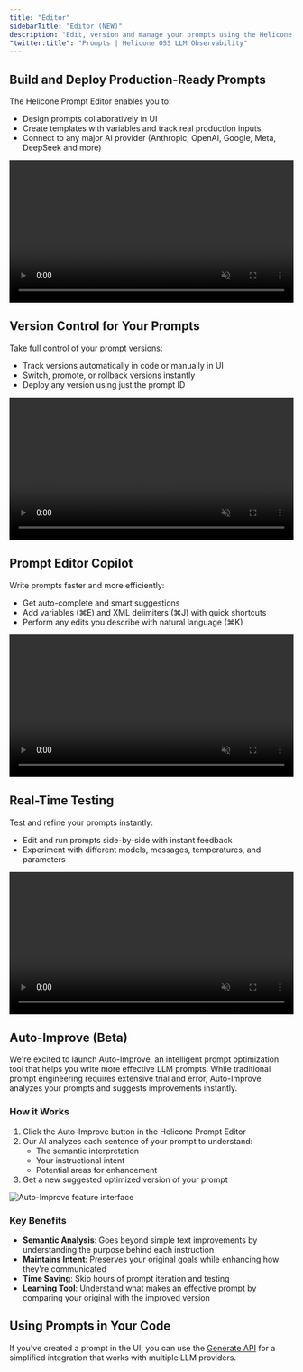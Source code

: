 ```yaml
---
title: "Editor"
sidebarTitle: "Editor (NEW)"
description: "Edit, version and manage your prompts using the Helicone Prompt Editor, or [import them from your codebase](/features/prompts/import)."
"twitter:title": "Prompts | Helicone OSS LLM Observability"
---
```


## Build and Deploy Production-Ready Prompts

The Helicone Prompt Editor enables you to:

- Design prompts collaboratively in UI
- Create templates with variables and track real production inputs
- Connect to any major AI provider (Anthropic, OpenAI, Google, Meta, DeepSeek and more)

<Frame>
  <video width="100%" autoPlay loop muted playsInline>
    <source
      src="https://marketing-assets-helicone.s3.us-west-2.amazonaws.com/prompts1_2.mp4"
      type="video/mp4"
    />
    <img
      src="/static/features/prompts/feature1.png"
      alt="Prompt building interface"
    />
  </video>
</Frame>

## Version Control for Your Prompts

Take full control of your prompt versions:

- Track versions automatically in code or manually in UI
- Switch, promote, or rollback versions instantly
- Deploy any version using just the prompt ID

<Frame>
  <video width="100%" autoPlay loop muted playsInline>
    <source
      src="https://marketing-assets-helicone.s3.us-west-2.amazonaws.com/prompts2_2.mp4"
      type="video/mp4"
    />
    <img
      src="/static/features/prompts/feature2.png"
      alt="Version control interface"
    />
  </video>
</Frame>

## Prompt Editor Copilot

Write prompts faster and more efficiently:

- Get auto-complete and smart suggestions
- Add variables (⌘E) and XML delimiters (⌘J) with quick shortcuts
- Perform any edits you describe with natural language (⌘K)

<Frame>
  <video width="100%" autoPlay loop muted playsInline>
    <source
      src="https://marketing-assets-helicone.s3.us-west-2.amazonaws.com/prompts3_2.mp4"
      type="video/mp4"
    />
    <img
      src="/static/features/prompts/feature3.png"
      alt="Prompt testing interface"
    />
  </video>
</Frame>

## Real-Time Testing

Test and refine your prompts instantly:

- Edit and run prompts side-by-side with instant feedback
- Experiment with different models, messages, temperatures, and parameters

<Frame>
  <video width="100%" autoPlay loop muted playsInline>
    <source
      src="https://marketing-assets-helicone.s3.us-west-2.amazonaws.com/prompts4_2.mp4"
      type="video/mp4"
    />
    <img
      src="/static/features/prompts/feature4.png"
      alt="Prompt testing interface"
    />
  </video>
</Frame>

## Auto-Improve (Beta)

We're excited to launch Auto-Improve, an intelligent prompt optimization tool that helps you write more effective LLM prompts. While traditional prompt engineering requires extensive trial and error, Auto-Improve analyzes your prompts and suggests improvements instantly.

### How it Works

1. Click the Auto-Improve button in the Helicone Prompt Editor
2. Our AI analyzes each sentence of your prompt to understand:
   - The semantic interpretation
   - Your instructional intent
   - Potential areas for enhancement
3. Get a new suggested optimized version of your prompt

<Frame>
  <img
    src="/images/prompts/auto-improve.webp"
    alt="Auto-Improve feature interface"
  />
</Frame>

### Key Benefits

- **Semantic Analysis**: Goes beyond simple text improvements by understanding the purpose behind each instruction
- **Maintains Intent**: Preserves your original goals while enhancing how they're communicated
- **Time Saving**: Skip hours of prompt iteration and testing
- **Learning Tool**: Understand what makes an effective prompt by comparing your original with the improved version

## Using Prompts in Your Code

If you've created a prompt in the UI, you can use the [Generate API](/features/prompts/generate) for a simplified integration that works with multiple LLM providers.
